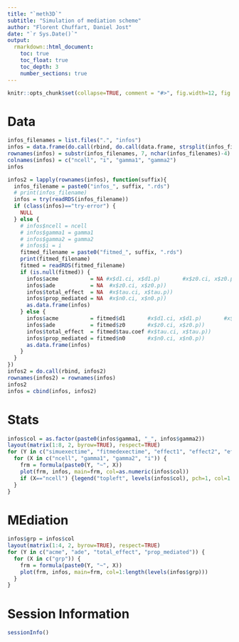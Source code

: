 ```yaml
---
title: "`meth3D`"
subtitle: "Simulation of mediation scheme"
author: "Florent Chuffart, Daniel Jost"
date: "`r Sys.Date()`"
output: 
  rmarkdown::html_document:
    toc: true
    toc_float: true
    toc_depth: 3
    number_sections: true
---
```




```r
knitr::opts_chunk$set(collapse=TRUE, comment = "#>", fig.width=12, fig.height=6, eval=TRUE, echo=TRUE, results="verbatim", dpi=75)
```

# Data

```r
infos_filenames = list.files(".", "infos")
infos = data.frame(do.call(rbind, do.call(data.frame, strsplit(infos_filenames, "_"))))[,c(2,3,5,6)]
rownames(infos) = substr(infos_filenames, 7, nchar(infos_filenames)-4)
colnames(infos) = c("ncell", "i", "gamma1", "gamma2")
infos

infos2 = lapply(rownames(infos), function(suffix){
  infos_filename = paste0("infos_", suffix, ".rds")
  # print(infos_filename)
  infos = try(readRDS(infos_filename))
  if (class(infos)=="try-error") {
    NULL
  } else {
    # infos$ncell = ncell
    # infos$gamma1 = gamma1
    # infos$gamma2 = gamma2
    # infos$i = i
    fitmed_filename = paste0("fitmed_", suffix, ".rds")
    print(fitmed_filename)
    fitmed = readRDS(fitmed_filename)
    if (is.null(fitmed)) {
      infos$acme          = NA #x$d1.ci, x$d1.p)       #x$z0.ci, x$z0.p))
      infos$ade           = NA  #x$z0.ci, x$z0.p))
      infos$total_effect  = NA  #x$tau.ci, x$tau.p))
      infos$prop_mediated = NA  #x$n0.ci, x$n0.p))
      as.data.frame(infos)        
    } else {
      infos$acme          = fitmed$d1       #x$d1.ci, x$d1.p)       #x$z0.ci, x$z0.p))
      infos$ade           = fitmed$z0       #x$z0.ci, x$z0.p))
      infos$total_effect  = fitmed$tau.coef #x$tau.ci, x$tau.p))
      infos$prop_mediated = fitmed$n0       #x$n0.ci, x$n0.p))
      as.data.frame(infos)        
    }
  }
})
infos2 = do.call(rbind, infos2)
rownames(infos2) = rownames(infos)
infos2
infos = cbind(infos, infos2)
```

# Stats

```r
infos$col = as.factor(paste0(infos$gamma1, "_", infos$gamma2))
layout(matrix(1:8, 2, byrow=TRUE), respect=TRUE)
for (Y in c("simuexectime", "fitmedexectime", "effect1", "effect2", "effect3", "acme", "ade", "total_effect", "prop_mediated")) {
  for (X in c("ncell", "gamma1", "gamma2", "i")) {
    frm = formula(paste0(Y, "~", X))
    plot(frm, infos, main=frm, col=as.numeric(infos$col))
    if (X=="ncell") {legend("topleft", levels(infos$col), pch=1, col=1:length(levels(infos$col)))}
  }
}  
```



# MEdiation

```r
infos$grp = infos$col
layout(matrix(1:4, 2, byrow=TRUE), respect=TRUE)
for (Y in c("acme", "ade", "total_effect", "prop_mediated")) {
  for (X in c("grp")) {
    frm = formula(paste0(Y, "~", X))
    plot(frm, infos, main=frm, col=1:length(levels(infos$grp)))
  }
}  
```

# Session Information

```r
sessionInfo()
```